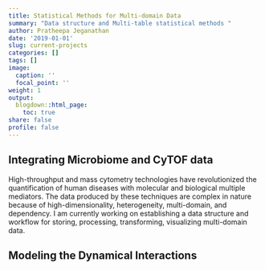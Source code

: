 ```yaml
---
title: Statistical Methods for Multi-domain Data
summary: "Data structure and Multi-table statistical methods "
author: Pratheepa Jeganathan
date: '2019-01-01'
slug: current-projects
categories: []
tags: []
image:
  caption: ''
  focal_point: ''
weight: 1
output:
  blogdown::html_page:
    toc: true
share: false
profile: false
---
```


##  Integrating Microbiome and CyTOF data

High-throughput and mass cytometry technologies have revolutionized the quantification of human diseases with molecular and biological multiple mediators. The data produced by these techniques are complex in nature because of high-dimensionality, heterogeneity, multi-domain, and dependency.
I am currently working on establishing a data structure and workflow for storing, processing, transforming, visualizing multi-domain data.

##  Modeling the Dynamical Interactions 